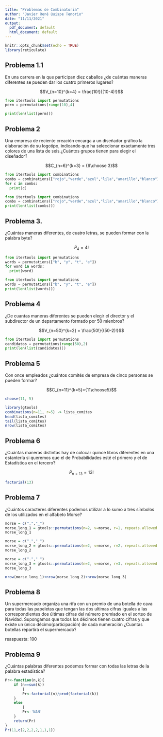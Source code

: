 ```yaml
---
title: "Problemas de Combinatoria"
author: "Javier René Quispe Tenorio"
date: "11/11/2021"
output:
  pdf_document: default
  html_document: default
---
```


```r
knitr::opts_chunk$set(echo = TRUE)
library(reticulate)
```


## Problema 1.1

En una carrera en la que participan diez caballos ¿de cuántas maneras diferentes se pueden dar los cuatro primeros lugares?

$$V_{n=10}^{k=4} = \frac{10!}{(10-4)!}$$

```python
from itertools import permutations
perm = permutations(range(10),4)

print(len(list(perm)))
```

## Problema 2

Una empresa de reciente creación encarga a un diseñador gráfico la elaboración de su logotipo, indicando que ha seleccionar exactamente tres colores de una lista de seis.¿Cuántos grupos tienen para elegir el diseñador?

$$C_{n=6}^{k=3} = {6\choose 3}$$
```python
from itertools import combinations
combs = combinations(["rojo","verde","azul","lila","amarillo","blanco"], 3)
for c in combs:
  print(c)
```
```python
from itertools import combinations
combs = combinations(["rojo","verde","azul","lila","amarillo","blanco"], 3)
print(len(list(combs)))
```

## Problema 3.

¿Cuántas maneras diferentes, de cuatro letras, se pueden formar con la palabra byte?

$$P_4 = 4!$$

```python
from itertools import permutations
words = permutations(["b", "y", "t", "e"])
for word in words:
  print(word)
```
```python
from itertools import permutations
words = permutations(["b", "y", "t", "e"])
print(len(list(words)))
```

## Problema 4

¿De cuantas maneras diferentes se pueden elegir el director y el subdirector de un departamento formado por 50 mienbros?

$$V_{n=50}^{k=2} = \frac{50!}{(50-2)!}$$
```python
from itertools import permutations
candidatos = permutations(range(50),2)
print(len(list(candidatos)))
```

## Problema 5

Con once empleados ¿cuántos comités de empresa de cinco personas se pueden formar?

$$C_{n=11}^{k=5}={11\choose5}$$


```r
choose(11, 5)
```
```r
library(gtools)
combinations(n=11, r=5) -> lista_comites
head(lista_comites)
tail(lista_comites)
nrow(lista_comites)
```

## Problema 6

¿Cuántas maneras distintas hay de colocar quince libros diferentes en una estantería si queremos que el de Probabilidades esté el primero y el de Estadística en el tercero?

$$P_{n=13} = 13!$$
```r
factorial(13)
```
 
## Problema 7

¿Cuántos caracteres diferentes podemos utilizar a lo sumo a tres símbolos de los utilizados en el alfabeto Morse?

```r
morse = c(".","_")
morse_long_1 = gtools::permutations(n=2, v=morse, r=1, repeats.allowed = TRUE)
morse_long_1
```

```r
morse = c(".","_")
morse_long_2 = gtools::permutations(n=2, v=morse, r=2, repeats.allowed = TRUE)
morse_long_2
```

```r
morse = c(".","_")
morse_long_3 = gtools::permutations(n=2, v=morse, r=3, repeats.allowed = TRUE)
morse_long_3
```
```r
nrow(morse_long_1)+nrow(morse_long_2)+nrow(morse_long_3)
```

## Problema 8

Un supermercado organiza una rifa con un premio de una botella de cava para todas las papeletas que tengan las dos ultimas cifras iguales a las correspondientes dos últimas cifras del número premiado en el sorteo de Navidad. Supongamos que todos los décimos tienen cuatro cifras y que existe un único décimo(participación) de cada numeración ¿Cuantas botellas repartirá el supermercado?

reaspuesta: 100

## Problema 9

¿Cuántas palabras diferentes podemos formar con todas las letras de la palabra estadística?

```r
Pr<-function(n,k){
    if (n==sum(k))
        {
        Pr<-factorial(n)/prod(factorial(k))
    }
    else
        {
        Pr<-'NAN'
    }
    return(Pr)
}
Pr(11,c(2,2,2,2,1,1,1))
```

